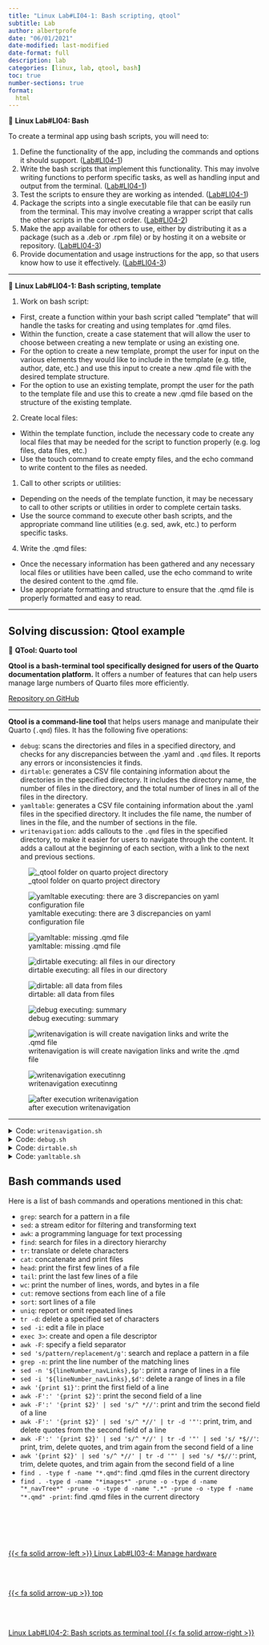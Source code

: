 ```yaml
---
title: "Linux Lab#LI04-1: Bash scripting, qtool"
subtitle: Lab
author: albertprofe
date: "06/01/2021"
date-modified: last-modified
date-format: full
description: lab
categories: [linux, lab, qtool, bash]
toc: true
number-sections: true
format:
  html
---
```


::: {.labs}
📘 **Linux Lab#LI04: Bash**

To create a terminal app using bash scripts, you will need to:

1.  Define the functionality of the app, including the commands and options it should support. ([Lab#LI04-1](lilab04-1.qmd))
2.  Write the bash scripts that implement this functionality. This may involve writing functions to perform specific tasks, as well as handling input and output from the terminal. ([Lab#LI04-1](lilab04-1.qmd))
3.  Test the scripts to ensure they are working as intended.  ([Lab#LI04-1](lilab04-1.qmd))
4.  Package the scripts into a single executable file that can be easily run from the terminal. This may involve creating a wrapper script that calls the other scripts in the correct order.  ([Lab#LI04-2](lilab04-2.qmd))
5.  Make the app available for others to use, either by distributing it as a package (such as a .deb or .rpm file) or by hosting it on a website or repository. ([Lab#LI04-3](lilab04-3.qmd))
6.  Provide documentation and usage instructions for the app, so that users know how to use it effectively.  ([Lab#LI04-3](lilab04-3.qmd))
:::

---

::: {.labs}
📘 **Linux Lab#LI04-1: Bash scripting, template**

1. Work on bash script:

- First, create a function within your bash script called "template" that will handle the tasks for creating and using templates for .qmd files.
- Within the function, create a case statement that will allow the user to choose between creating a new template or using an existing one.
- For the option to create a new template, prompt the user for input on the various elements they would like to include in the template (e.g. title, author, date, etc.) and use this input to create a new .qmd file with the desired template structure.
- For the option to use an existing template, prompt the user for the path to the template file and use this to create a new .qmd file based on the structure of the existing template.

2. Create local files:

- Within the template function, include the necessary code to create any local files that may be needed for the script to function properly (e.g. log files, data files, etc.)
- Use the touch command to create empty files, and the echo command to write content to the files as needed.

1. Call to other scripts or utilities:

- Depending on the needs of the template function, it may be necessary to call to other scripts or utilities in order to complete certain tasks.
- Use the source command to execute other bash scripts, and the appropriate command line utilities (e.g. sed, awk, etc.) to perform specific tasks.

4. Write the .qmd files:

- Once the necessary information has been gathered and any necessary local files or utilities have been called, use the echo command to write the desired content to the .qmd file.
- Use appropriate formatting and structure to ensure that the .qmd file is properly formatted and easy to read.
  
:::

---

## Solving discussion: Qtool example

::: {.summary}
📘 **QTool: Quarto tool**

**Qtool is a bash-terminal tool specifically designed for users of the Quarto documentation platform.** It offers a number of features that can help users manage large numbers of Quarto files more efficiently.

[Repository on GitHub](https://github.com/AlbertProfe/qtool)
:::

---


**Qtool is a command-line tool** that helps users manage and manipulate their Quarto (`.qmd`) files. It has the following five operations:

- `debug`: scans the directories and files in a specified directory, and checks for any discrepancies between the .yaml and `.qmd` files. It reports any errors or inconsistencies it finds.
- `dirtable`: generates a CSV file containing information about the directories in the specified directory. It includes the directory name, the number of files in the directory, and the total number of lines in all of the files in the directory.
- `yamltable`: generates a CSV file containing information about the .yaml files in the specified directory. It includes the file name, the number of lines in the file, and the number of sections in the file.
- `writenavigation`: adds callouts to the `.qmd` files in the specified directory, to make it easier for users to navigate through the content. It adds a callout at the beginning of each section, with a link to the next and previous sections.

![_qtool folder on quarto project directory](/images/linux/qtool-000006.png)

![yamltable executing: there are 3 discrepancies on yaml configuration file](/images/linux/qtool-000001.png)

![yamltable: missing .qmd file](/images/linux/qtool-000004.png)

![dirtable executing: all files in our directory](/images/linux/qtool-000002.png)

![dirtable: all data from files](/images/linux/qtool-000005.png)

![debug executing: summary](/images/linux/qtool-000003.png)

![writenavigation is will create navigation links and write the .qmd file](/images/linux/qtool-000007.png)

![writenavigation executinng](/images/linux/qtool-000009.png)

![after execution writenavigation](/images/linux/qtool-000008.png)

---

<details>
<summary>Code: `writenavigation.sh`</summary>

- [updated code on GitHub.com](https://github.com/AlbertProfe/qtool/blob/main/_qtool/writenavigation.sh)

``` .bash
#!/bin/bash

# Initialize an empty array
files=()
titles=()
# Initialize a counter variable
counter=0
op_counter=0
# Generate the log file name using the current date and time
log_file="$(date +"%Y%m%d-%H%M%S")-log-write-navLinks.txt"
# Initialize a string variable
path_qmd=''
title=''
title_line=''

# Open the log file for writing
exec 3> "_logs/${log_file}"

echo "***************** Extracting **********************" >&3

# Read the input code line by line
while IFS= read -r line; do
  # If the line ends with ".qmd", add it to the array
  if [[ $line == *".qmd" ]]; then
    let counter++
    # Extract path qmd file and add to array files
    path_qmd="$(echo "$line" | tr -d ':' | sed 's/- //g' | tr -d ' ' | sed 's/file//g')"
    files+=("$path_qmd")
    # Extract title from qmd file and add to array titles
    title_line=$(awk 'NR==2 {print}' "../${path_qmd}")
    title=$(sed 's/.*"\(.*\)".*/\1/' <<< "$title_line")
    titles+=("$title")
    # Write a message to the log file indicating that .qmd path has been extracted
    echo "$(date +"%Y-%m-%d %H:%M:%S") - extracting from _quarto.yml and .qmd file' $counter: $path_qmd > $title" >&3
    echo " _quarto.yml/.qmd file' $counter: $path_qmd > $title" >&3
  fi
done < "../_quarto.yml"

echo "***************** Writing  ************************" >&3

# Loop through the array of .qmd files
for ((i=0; i<${#files[@]}; i++)); do
  # Open the .qmd file
  file="${files[i]}"
  let op_counter++
  echo "$(date +"%Y-%m-%d %H:%M:%S") - Operation #($op_counter): **${file}**" >&3
  echo 'operartion:' $op_counter' > writing to: '$file
  
  # Delete qmd rows navLinks
  # Search for the line containing the string "<!--- navLinks -->"
  lineNumber_navLinks_is=$(grep -c "<!--- navLinks -->" "../${file}")
  # If the line was found, delete all lines after it
  if [ "$lineNumber_navLinks_is" -gt 0 ]; then
    # Store the line number of the first match
    lineNumber_navLinks=$(grep -n "<!--- navLinks -->" "../${file}" | awk -F: '{print $1}')
    # Delete all lines after the line number
    let lineNumber_navLinks++; 
    echo "lineNumber_navLinks:" $lineNumber_navLinks
    sed -i "$lineNumber_navLinks,\$d" "../${file}"
  else
    echo "<!--- navLinks -->" >> "../${file}"
  fi
    
  # Write the columns callout init in anycase to .qmd file  
  echo "<br><br>" >> "../${file}"
  echo ":::: {.columns}" >> "../${file}"

  # Append a link to the previous file
  if [[ $i -gt 0 ]]; then 
    echo "::: {.column .previous width="40%"} [{{< fa solid arrow-left >}} "${titles[i-1]}"]("${files[i-1]}"):::" >> "../${file}"
    # Write the operation to the log file
    echo "$(date +"%Y-%m-%d %H:%M:%S") - #$: Added  "${titles[i-1]}" to previous file ${files[i-1]} to ${file}" >&3
  else
    # Write a message to the log file indicating that no previous file was found
    echo "$(date +"%Y-%m-%d %H:%M:%S") - #$op_counter: No previous file found for ${file}" >&3
  fi
  # # Write the top arrow callout in anycase to .qmd file  
  echo ":::{.column .center width=20%} [{{< fa solid arrow-up >}} top](#top) :::" >> "../${file}"

  # Append a link to the next file
  if [[ $i -lt $(( ${#files[@]} - 1 )) ]]; then
    echo "::: {.column .next width="40%"} ["${titles[i+1]} " {{< fa solid arrow-right >}}]("${files[i+1]}"):::" >> "../${file}"
    # Write the operation to the log file
    echo "$(date +"%Y-%m-%d %H:%M:%S") - #$op_counter: Added "${files[i+1]}" to next file ${files[i+1]} to ${file}" >&3
  else
    # Write a message to the log file indicating that no next file was found
    echo "$(date +"%Y-%m-%d %H:%M:%S") - #$op_counter: No next file found for ${file}" >&3
  fi
  # Write the columns callout end in anycase to .qmd file  
  echo "::::" >> "../${file}"  
done

# Close the log file
exec 3>&-
```

</details>
<details>
<summary>Code: `debug.sh`</summary>

- [updated code on GitHub.com](https://github.com/AlbertProfe/qtool/blob/main/_qtool/debug.sh)

``` .bash
#!/bin/bash

# Initialize an empty array
files=()
domains=()
directories=()
filesXdir=()
filesXdomain=()
files_dir=()
# Initialize a counter variable
counter=0
counter_qmd=0
counter_dir=0
counter_files_qmd=0
counter_filesXdir=0
counter_filesXdomain=0
counter_fxd_last=0
# Generate the log file name using the current date and time
log_file="$(date +"%Y%m%d-%H%M%S")-log-write-navLinks.txt"
# Initialize a string variable
path_qmd=''
domain_qmd=''
# Initialize a lineNumber_navLinks_is variable
lineNumber_navLinks_is=-1
# Couloring text
BLUE='\033[0;33m'
NC='\033[0m' # No Color
# Open the log file for writing
exec 3> "_logs/${log_file}"

echo "*********** check nav: .qmds vs ,yml  *************" >&3

# Read the input code line by line
while IFS= read -r line; do
    # If the line ends with ".qmd", add it to the array
    if [[ $line == *".qmd" ]]; then
        let counter_qmd++
       
        # Extract path and domain from the lines ends with ".qmd"
        path_qmd="$(echo "$line" | tr -d ':' | sed 's/- //g' | tr -d ' ' | sed 's/file//g')"
        domain_qmd=$(cut -d '/' -f 1 <<< "$path_qmd");
        # Add .qmd path to files array
        files+=("$path_qmd")
        # Add domain to domains array if it is new
        if [[ ! "${domains[*]}" =~ "$domain_qmd" ]]; then
          domains+=("$domain_qmd")
          
          let counter_filesXdomain=1
        else
          let counter_filesXdomain++
        fi
        counter_fxd_last=(${#domains[@]}-1)
        let filesXdomain[$counter_fxd_last]=$counter_filesXdomain
        # Write a message to the log file indicating that .qmd path has been extracted
        echo "$(date +"%Y-%m-%d %H:%M:%S") - extracting from _quarto.yml' $counter_qmd: $path_qmd" >&3
        #echo "$(date +"%Y-%m-%d %H:%M:%S") total .qmds and domains: $counter_qmd - ${#domains[@]}"
    fi
done < "../_quarto.yml"

echo -e "${BLUE}From _quarto.yml:${NC}"
echo "Number of domains: $((${#domains[@]}-1))"
echo "Number of .qmd files: $counter_qmd"
echo "Domain list:"
for ((i=0; i<${#domains[@]}; i++)); do
    echo -e "\tDomain ${i}: ${domains[i]} \t${filesXdomain[i]}"
done

# Iterate over all directories and subdirectories in the parent directory
for dir in ../*/; do
  # Check if the directory is not named "images" or directories begin with "_*" and is not a hidden directory
  if [[ $dir != *"images"* ]] && [[ $dir != *"_"* ]] && [[ ${dir:2:1} != "." ]]; then
    ((counter_dir++))
    directories+=("$dir")
    counter_filesXdir=0
    # Iterate over all files in the current directory
    for file in "$dir"*; do
      # Check if the file is a .qmd file
      if [[ $file == *".qmd" ]]; then
        ((counter_files_qmd++))
        ((counter_filesXdir++))
        files_dir+=($file)
      fi
    done
  filesXdir+=($counter_filesXdir)
  fi
done

# Print results
echo -e "${BLUE}\nFrom local project dir:${NC}"
echo "Number of directories: $counter_dir"
echo "Number of .qmd files: $counter_files_qmd"
echo "Directories list:"
for ((i=0; i < ${#directories[@]}; i++)); do
    echo -e "\tDirerctory $((i+1)): ${directories[i]} \t${filesXdir[i]}"
done

# Close the file
exec 3>&-
```
</details>

</details>
<details>
<summary>Code: `dirtable.sh`</summary>

- [updated code on GitHub.com](https://github.com/AlbertProfe/qtool/blob/main/_qtool/dirtable.sh)

``` .bash
#!/bin/bash

# Initialize an empty array
directories=()
filesXdir=()
files_dir=()
# Initialize a counter variable
counter=0
# Initialize a string variable
title=''
title_line=''
# Generate the log file name using the current date and time
log_file="$(date +"%Y%m%d-%H%M%S")-log-write-navLinks.txt"
# Couloring text
BLUE='\033[0;33m'
NC='\033[0m' # No Color
# Open the log file for writing
exec 3> "_logs/${log_file}"
exec 4> "dirTable.csv"
echo "COUNTER;DIR;FILE;TITLE" >&4

# Iterate over all directories and subdirectories in the parent directory
for dir in ../*/; do
  # Check if the directory is not named "images" or directories begin with "_*" and is not a hidden directory
  if [[ $dir != *"images"* ]] && [[ $dir != *"_"* ]] && [[ ${dir:2:1} != "." ]]; then
    directories+=("$dir")
    # Iterate over all files in the current directory
    for file in "$dir"*; do
      # Check if the file is a .qmd file
      if [[ $file == *".qmd" ]]; then
        let counter++
        files_dir+=($file)
        # Extract title from line 2 .qmd file
        title_line=$(awk 'NR==2 {print}' "${file}")
        #echo "$title_line"
        title=$(sed 's/.*"\(.*\)".*/\1/' <<< "$title_line")
        echo $counter";"$dir";"$file";"$title >&4
      fi
    done
  fi
done

# Print results
#echo -e "${BLUE}\nReal .qmd files in directory:${NC}"
#for ((i=0; i < ${#files_dir[@]}; i++)); do
#    echo -e "\t$((i+1)): ${files_dir[i]}"
#done

# Use nodejs and tty-table app with csv delimiter ";"
# need to install two packages:
# $ sudo apt-get install nodejs 
# $ npm install tty-table -g

echo -e "${BLUE}\nFrom local directory and .qmd files :${NC}"
cat dirTable.csv | tty-table --csv-delimiter ";"

# Close the file
exec 3>&-
exec 4>&-
```
</details>

</details>
<details>
<summary>Code: `yamltable.sh`</summary>

- [updated code on GitHub.com](https://github.com/AlbertProfe/qtool/blob/main/_qtool/yamltable.sh)

``` .bash
#!/bin/bash

# Initialize an empty array
files=()
# Initialize a counter variable
counter=0
op_counter=0
# Generate the log file name using the current date and time
log_file="$(date +"%Y%m%d-%H%M%S")-log-write-navLinks.txt"
# Initialize a string variable
path_qmd=''
domain_qmd=''
title=''
title_line=''
section_line=''
section=''
# Initialize a lineNumber_navLinks_is variable
lineNumber_navLinks_is=-1
# Couloring text
BLUE='\033[0;33m'
NC='\033[0m' # No Color

# Open the log file for writing
exec 3> "_logs/${log_file}"
exec 4> "yamlTable.csv"
echo "COUNTER;DOMAIN;SECTION;PATH;TITLE" >&4

echo "***************** upadate yamltable ****************" >&3

# Read the input code line by line
while IFS= read -r line; do
  if [[ $line == *"section"* ]]
  then
    # Save line to variable
    section_line="$line"
    #echo "$section_line"
    section=$(sed 's/.*"\(.*\)".*/\1/' <<< "$section_line")
    #echo "$section"
  else
      # If the line ends with ".qmd", add it to the array
      if [[ $line == *".qmd" ]]; then
        # Extract path and domain from the lines ends with ".qmd"
        path_qmd="$(echo "$line" | tr -d ':' | sed 's/- //g' | tr -d ' ' | sed 's/file//g')"
        domain_qmd=$(cut -d '/' -f 1 <<< "$path_qmd");
        files+=("$path_qmd")
        let counter++
        # Extract title from line 2 .qmd file
        title_line=$(awk 'NR==2 {print}' "../${path_qmd}")
        #echo "$title_line"
        title=$(sed 's/.*"\(.*\)".*/\1/' <<< "$title_line")
        #echo "$title"
        # Write a message to the log file indicating that .qmd path has been extracted
        echo "$(date +"%Y-%m-%d %H:%M:%S") - extracting from _quarto.yml' $counter: $path_qmd" >&3
        #echo 'extracting from _quarto.yml' $counter: $path_qmd
        echo $counter";"$domain_qmd";"$section";"$path_qmd";"$title >&4
      fi
  fi
done < "../_quarto.yml"

# Use nodejs and tty-table app with csv delimiter ";"
# need to install two packages:
# $ sudo apt-get install nodejs 
# $ npm install tty-table -g

echo -e "${BLUE}\nFrom .yml and .qmd Title :${NC}"
cat yamlTable.csv | tty-table --csv-delimiter ";"

# Close the file
exec 3>&-
exec 4>&-
```
</details>



## Bash commands used

Here is a list of bash commands and operations mentioned in this chat:

- `grep`: search for a pattern in a file
- `sed`: a stream editor for filtering and transforming text
- `awk`: a programming language for text processing
- `find`: search for files in a directory hierarchy
- `tr`: translate or delete characters
- `cat`: concatenate and print files
- `head`: print the first few lines of a file
- `tail`: print the last few lines of a file
- `wc`: print the number of lines, words, and bytes in a file
- `cut`: remove sections from each line of a file
- `sort`: sort lines of a file
- `uniq`: report or omit repeated lines
- `tr -d`: delete a specified set of characters
- `sed -i`: edit a file in place
- `exec 3>`: create and open a file descriptor
- `awk -F`: specify a field separator
- `sed 's/pattern/replacement/g'`: search and replace a pattern in a file
- `grep -n`: print the line number of the matching lines
- `sed -n '${lineNumber_navLinks},$p'`: print a range of lines in a file
- `sed -i '${lineNumber_navLinks},$d'`: delete a range of lines in a file
- `awk '{print $1}'`: print the first field of a line
- `awk -F':' '{print $2}'`: print the second field of a line
- `awk -F':' '{print $2}' | sed 's/^ *//'`: print and trim the second field of a line
- `awk -F':' '{print $2}' | sed 's/^ *//' | tr -d '"'`: print, trim, and delete quotes from the second field of a line
- `awk -F':' '{print $2}' | sed 's/^ *//' | tr -d '"' | sed 's/ *$//'`: print, trim, delete quotes, and trim again from the second field of a line
- `awk '{print $2}' | sed 's/^ *//' | tr -d '"' | sed 's/ *$//'`: print, trim, delete quotes, and trim again from the second field of a line
- `find . -type f -name "*.qmd"`: find .qmd files in the current directory
- `find . -type d -name "*images*" -prune -o -type d -name "*_navTree*" -prune -o -type d -name ".*" -prune -o -type f -name "*.qmd" -print`: find .qmd files in the current directory


<!--- navLinks -->
<br><br>
<div class=row>
<br>
<div class='column left previous'>
<br>
[{{< fa solid arrow-left >}} Linux Lab#LI03-4: Manage hardware](/linux/lilab03-4.qmd)
<br>
</div>
<br>
<div class='column center'>
<br>
[{{< fa solid arrow-up >}} top](#top)
<br>
</div>
<br>
<div class='column right next'>
<br>
[Linux Lab#LI04-2: Bash scripts as terminal tool  {{< fa solid arrow-right >}}](/linux/lilab04-2.qmd)
<br>
</div>
<br>
</div>
